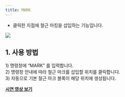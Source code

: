 ```yaml
---
title: MARK
---
```



[image1]: ../../../../../assets/images/commands/mark/image1.png

* 클릭한 지점에 철근 마킹을 삽입하는 기능입니다.

![][image1]

## **1\. 사용 방법**

1\) 명령창에 “MARK” 를 입력합니다.  
2\) 명령창 안내에 따라 철근 마크를 삽입할 위치를 클릭합니다.  
3\) 자동으로 기본 철근 마크 블록이 해당 위치에 생성됩니다.

[**<Icon name="youtube" class="emoji"/> 시연 영상 보기**]()
